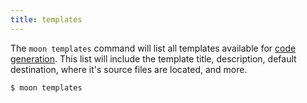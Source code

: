 ```yaml
---
title: templates
---
```



<VersionLabel version="1.24.0" header />

The `moon templates` command will list all templates available for [code generation](./generate).
This list will include the template title, description, default destination, where it's source files
are located, and more.

```shell
$ moon templates
```
